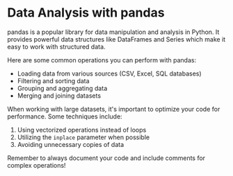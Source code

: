 # Data Analysis with pandas

pandas is a popular library for data manipulation and analysis in Python. It provides powerful data structures like DataFrames and Series which make it easy to work with structured data.

Here are some common operations you can perform with pandas:

- Loading data from various sources (CSV, Excel, SQL databases)
- Filtering and sorting data
- Grouping and aggregating data
- Merging and joining datasets

When working with large datasets, it's important to optimize your code for performance. Some techniques include:

1. Using vectorized operations instead of loops
2. Utilizing the `inplace` parameter when possible
3. Avoiding unnecessary copies of data

Remember to always document your code and include comments for complex operations!